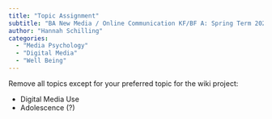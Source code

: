 ---
title: "Topic Assignment"
subtitle: "BA New Media / Online Communication KF/BF A: Spring Term 2023"
author: "Hannah Schilling"
categories:
  - "Media Psychology"
  - "Digital Media"
  - "Well Being"
---

Remove all topics except for your preferred topic for the wiki project:

- Digital Media Use
- Adolescence (?)
